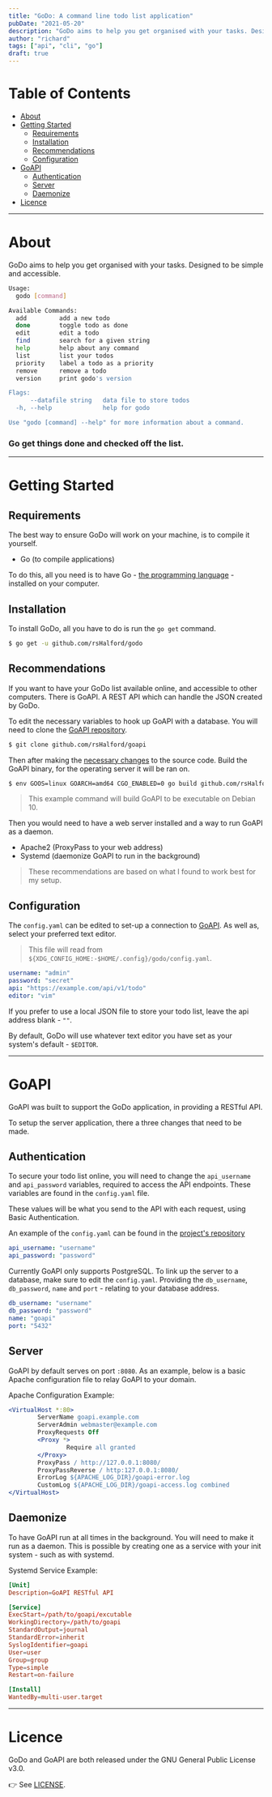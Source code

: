 ```yaml
---
title: "GoDo: A command line todo list application"
pubDate: "2021-05-20"
description: "GoDo aims to help you get organised with your tasks. Designed to be simple and accessible. Go get things done and checked off the list."
author: "richard"
tags: ["api", "cli", "go"]
draft: true
---
```


# Table of Contents

- [About](#about)
- [Getting Started](#getting-started)
  - [Requirements](#requirements)
  - [Installation](#installation)
  - [Recommendations](#recommendations)
  - [Configuration](#configuration)
- [GoAPI](#goapi)
  - [Authentication](#authentication)
  - [Server](#server)
  - [Daemonize](#daemonize)
- [Licence](#licence)

---

# About

GoDo aims to help you get organised with your tasks. Designed to be simple and accessible.

```sh
Usage:
  godo [command]

Available Commands:
  add         add a new todo
  done        toggle todo as done
  edit        edit a todo
  find        search for a given string
  help        help about any command
  list        list your todos
  priority    label a todo as a priority
  remove      remove a todo
  version     print godo's version

Flags:
      --datafile string   data file to store todos
  -h, --help              help for godo

Use "godo [command] --help" for more information about a command.
```

### Go get things done and checked off the list.

---

# Getting Started

## Requirements

The best way to ensure GoDo will work on your machine, is to compile it yourself.

- Go (to compile applications)

To do this, all you need is to have Go - [the programming language](https://golang.org/doc/install) - installed on your computer.

## Installation

To install GoDo, all you have to do is run the `go get` command.

```sh
$ go get -u github.com/rsHalford/godo
```

## Recommendations

If you want to have your GoDo list available online, and accessible to other computers. There is GoAPI. A REST API which can handle the JSON created by GoDo.

To edit the necessary variables to hook up GoAPI with a database. You will need to clone the [GoAPI repository](https://github.com/rsHalford/goapi).

```sh
$ git clone github.com/rsHalford/goapi
```

Then after making the [necessary changes](#authentication) to the source code. Build the GoAPI binary, for the operating server it will be ran on.

```sh
$ env GOOS=linux GOARCH=amd64 CGO_ENABLED=0 go build github.com/rsHalford/goapi
```

> This example command will build GoAPI to be executable on Debian 10.

Then you would need to have a web server installed and a way to run GoAPI as a daemon.

- Apache2 (ProxyPass to your web address)
- Systemd (daemonize GoAPI to run in the background)

> These recommendations are based on what I found to work best for my setup.

## Configuration

The `config.yaml` can be edited to set-up a connection to [GoAPI](https://github.com/rsHalford/goapi). As well as, select your preferred text editor.

> This file will read from `${XDG_CONFIG_HOME:-$HOME/.config}/godo/config.yaml`.

```yaml
username: "admin"
password: "secret"
api: "https://example.com/api/v1/todo"
editor: "vim"
```

If you prefer to use a local JSON file to store your todo list, leave the api address blank - `""`.

By default, GoDo will use whatever text editor you have set as your system's default - `$EDITOR`.

---

# GoAPI

GoAPI was built to support the GoDo application, in providing a RESTful API.

To setup the server application, there a three changes that need to be made.

## Authentication

To secure your todo list online, you will need to change the `api_username` and `api_password` variables, required to access the API endpoints. These variables are found in the `config.yaml` file.

These values will be what you send to the API with each request, using Basic Authentication.

An example of the `config.yaml` can be found in the [project's repository](https://github.com/rsHalford/goapi/blob/main/config.yaml)

```yaml
api_username: "username"
api_password: "password"
```

Currently GoAPI only supports PostgreSQL. To link up the server to a database, make sure to edit the `config.yaml`. Providing the `db_username`, `db_password`, `name` and `port` - relating to your database address.

```yaml
db_username: "username"
db_password: "password"
name: "goapi"
port: "5432"
```

## Server

GoAPI by default serves on port `:8080`. As an example, below is a basic Apache configuration file to relay GoAPI to your domain.

Apache Configuration Example:

```apache
<VirtualHost *:80>
        ServerName goapi.example.com
        ServerAdmin webmaster@example.com
        ProxyRequests Off
        <Proxy *>
                Require all granted
        </Proxy>
        ProxyPass / http://127.0.0.1:8080/
        ProxyPassReverse / http:127.0.0.1:8080/
        ErrorLog ${APACHE_LOG_DIR}/goapi-error.log
        CustomLog ${APACHE_LOG_DIR}/goapi-access.log combined
</VirtualHost>
```

## Daemonize

To have GoAPI run at all times in the background. You will need to make it run as a daemon. This is possible by creating one as a service with your init system - such as with systemd.

Systemd Service Example:

```toml
[Unit]
Description=GoAPI RESTful API

[Service]
ExecStart=/path/to/goapi/excutable
WorkingDirectory=/path/to/goapi
StandardOutput=journal
StandardError=inherit
SyslogIdentifier=goapi
User=user
Group=group
Type=simple
Restart=on-failure

[Install]
WantedBy=multi-user.target
```

---

# Licence

GoDo and GoAPI are both released under the GNU General Public License v3.0.

👉 See [LICENSE](https://github.com/rsHalford/godo/blob/main/LICENSE).
